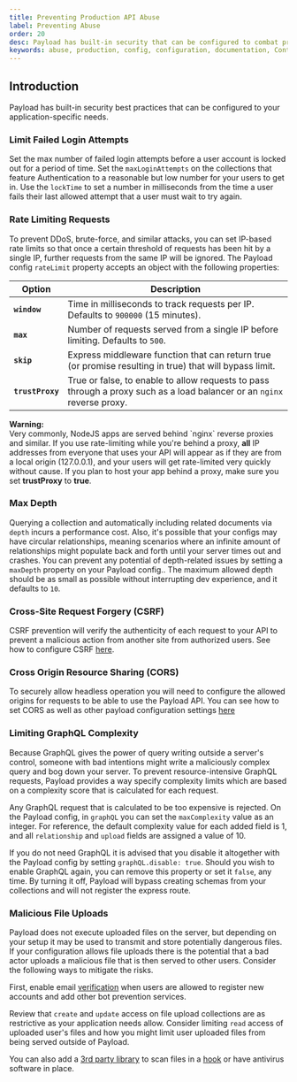 ```yaml
---
title: Preventing Production API Abuse
label: Preventing Abuse
order: 20
desc: Payload has built-in security that can be configured to combat production API abuse such as limiting login attempts and IP requests.
keywords: abuse, production, config, configuration, documentation, Content Management System, cms, headless, javascript, node, react, express
---
```


## Introduction

Payload has built-in security best practices that can be configured to your application-specific needs.

### Limit Failed Login Attempts

Set the max number of failed login attempts before a user account is locked out for a period of time. Set the `maxLoginAttempts` on the collections that feature Authentication to a reasonable but low number for your users to get in. Use the `lockTime` to set a number in milliseconds from the time a user fails their last allowed attempt that a user must wait to try again.

### Rate Limiting Requests

To prevent DDoS, brute-force, and similar attacks, you can set IP-based rate limits so that once a certain threshold of requests has been hit by a single IP, further requests from the same IP will be ignored. The Payload config `rateLimit` property accepts an object with the following properties:

| Option           | Description                                                                                                             |
| ---------------- | ----------------------------------------------------------------------------------------------------------------------- |
| **`window`**     | Time in milliseconds to track requests per IP. Defaults to `900000` (15 minutes).                                        |
| **`max`**        | Number of requests served from a single IP before limiting. Defaults to `500`.                                          |
| **`skip`**       | Express middleware function that can return true (or promise resulting in true) that will bypass limit.                 |
| **`trustProxy`** | True or false, to enable to allow requests to pass through a proxy such as a load balancer or an `nginx` reverse proxy. |

<Banner type="warning">
  <strong>Warning:</strong>
  <br />
  Very commonly, NodeJS apps are served behind `nginx` reverse proxies and similar. If you use
  rate-limiting while you're behind a proxy, <strong>all</strong> IP addresses from everyone that
  uses your API will appear as if they are from a local origin (127.0.0.1), and your users will get
  rate-limited very quickly without cause. If you plan to host your app behind a proxy, make sure
  you set <strong>trustProxy</strong> to <strong>true</strong>.
</Banner>

### Max Depth

Querying a collection and automatically including related documents via `depth` incurs a performance cost. Also, it's possible that your configs may have circular relationships, meaning scenarios where an infinite amount of relationships might populate back and forth until your server times out and crashes. You can prevent any potential of depth-related issues by setting a `maxDepth` property on your Payload config.. The maximum allowed depth should be as small as possible without interrupting dev experience, and it defaults to `10`.

### Cross-Site Request Forgery (CSRF)

CSRF prevention will verify the authenticity of each request to your API to prevent a malicious action from another site from authorized users. See how to configure CSRF [here](/docs/authentication/overview#csrf-protection).

### Cross Origin Resource Sharing (CORS)

To securely allow headless operation you will need to configure the allowed origins for requests to be able to use the Payload API. You can see how to set CORS as well as other payload configuration settings [here](/docs/configuration/overview)

### Limiting GraphQL Complexity

Because GraphQL gives the power of query writing outside a server's control, someone with bad intentions might write a maliciously complex query and bog down your server. To prevent resource-intensive GraphQL requests, Payload provides a way specify complexity limits which are based on a complexity score that is calculated for each request.

Any GraphQL request that is calculated to be too expensive is rejected. On the Payload config, in `graphQL` you can set the `maxComplexity` value as an integer. For reference, the default complexity value for each added field is 1, and all `relationship` and `upload` fields are assigned a value of 10.

If you do not need GraphQL it is advised that you disable it altogether with the Payload config by setting `graphQL.disable: true`. Should you wish to enable GraphQL again, you can remove this property or set it `false`, any time. By turning it off, Payload will bypass creating schemas from your collections and will not register the express route.

### Malicious File Uploads

Payload does not execute uploaded files on the server, but depending on your setup it may be used to transmit and store potentially dangerous files. If your configuration allows file uploads there is the potential that a bad actor uploads a malicious file that is then served to other users. Consider the following ways to mitigate the risks.

First, enable email [verification](/docs/authentication/config#email-verification) when users are allowed to register new accounts and add other bot prevention services.

Review that `create` and `update` access on file upload collections are as restrictive as your application needs allow. Consider limiting `read` access of uploaded user's files and how you might limit user uploaded files from being served outside of Payload.

You can also add a [3rd party library](https://github.com/Cisco-Talos/clamav) to scan files in a [hook](/docs/hooks/collections) or have antivirus software in place.
